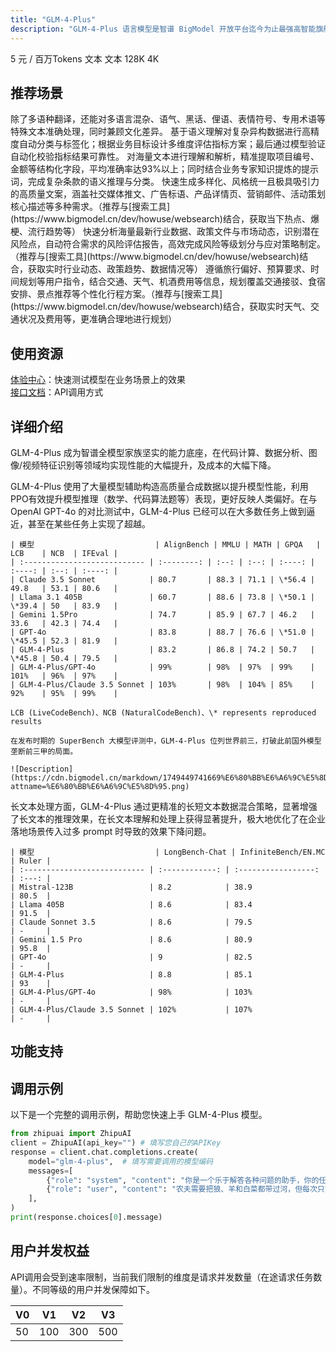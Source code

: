 ```yaml
---
title: "GLM-4-Plus"
description: "GLM-4-Plus 语言模型是智谱 BigModel 开放平台迄今为止最强高智能旗舰模型，在语言理解、逻辑推理、指令遵循、长文本处理等方面性能世界领先。 "
---
```


<CardGroup cols={3}>
  <Card title="价格" icon="circle-dollar" href="https://docs.z.ai">
    5 元 / 百万Tokens
  </Card>
  <Card title="输入模态" icon="arrow-down-right" href="https://docs.z.ai">
    文本
  </Card>
  <Card title="输出模态" icon="arrow-down-left" href="https://docs.z.ai">
    文本
  </Card>
  <Card title="上下文窗口" icon="arrow-down-arrow-up" iconType="regular" href="https://docs.z.ai">
    128K
  </Card>
  <Card title="最大输出Tokens" icon="maximize" iconType="regular" href="https://docs.z.ai">
    4K
  </Card>
</CardGroup>

## <Icon icon="stars" iconType="solid" color="#12a901" size={28} />   推荐场景

<AccordionGroup>
  <Accordion title="翻译" icon="language">
    除了多语种翻译，还能对多语言混杂、语气、黑话、俚语、表情符号、专用术语等特殊文本准确处理，同时兼顾文化差异。
  </Accordion>
  <Accordion title="智能数据分类" icon="database">
    基于语义理解对复杂异构数据进行高精度自动分类与标签化；根据业务目标设计多维度评估指标方案；最后通过模型验证自动化校验指标结果可靠性。
  </Accordion>
  <Accordion title="文件信息提取" icon="file-doc">
    对海量文本进行理解和解析，精准提取项目编号、金额等结构化字段，平均准确率达93%以上；同时结合业务专家知识提炼的提示词，完成复杂条款的语义推理与分类。
  </Accordion>
  <Accordion title="爆款文案策划" icon="message-heart">
    快速生成多样化、风格统一且极具吸引力的高质量文案，涵盖社交媒体推文、广告标语、产品详情页、营销邮件、活动策划核心描述等多种需求。（推荐与[搜索工具](https://www.bigmodel.cn/dev/howuse/websearch)结合，获取当下热点、爆梗、流行趋势等）
  </Accordion>
  <Accordion title="风险评估报告" icon="file-circle-exclamation">
    快速分析海量最新行业数据、政策文件与市场动态，识别潜在风险点，自动符合需求的风险评估报告，高效完成风险等级划分与应对策略制定。（推荐与[搜索工具](https://www.bigmodel.cn/dev/howuse/websearch)结合，获取实时行业动态、政策趋势、数据情况等）
  </Accordion>
  <Accordion title="智能行程规划" icon="router">
    遵循旅行偏好、预算要求、时间规划等用户指令，结合交通、天气、机酒费用等信息，规划覆盖交通接驳、食宿安排、景点推荐等个性化行程方案。（推荐与[搜索工具](https://www.bigmodel.cn/dev/howuse/websearch)结合，获取实时天气、交通状况及费用等，更准确合理地进行规划）
  </Accordion>
</AccordionGroup>

## <Icon icon="bars-sort" iconType="solid" color="#12a901" size={28} />   使用资源

[体验中心](https://bigmodel.cn/trialcenter/modeltrial/text?modelCode=glm-4-plus)：快速测试模型在业务场景上的效果\
[接口文档](https://bigmodel.cn/dev/api/normal-model/glm-4)：API调用方式

## <Icon icon="arrow-down-from-line" iconType="solid" color="#12a901" size={28} />   详细介绍

GLM-4-Plus 成为智谱全模型家族坚实的能力底座，在代码计算、数据分析、图像/视频特征识别等领域均实现性能的大幅提升，及成本的大幅下降。

<CardGroup cols={1}>
  <Card title="1. 语言能力" icon="book-open-cover" href="https://docs.z.ai">
    GLM-4-Plus 使用了大量模型辅助构造高质量合成数据以提升模型性能，利用PPO有效提升模型推理（数学、代码算法题等）表现，更好反映人类偏好。在与 OpenAI GPT-4o 的对比测试中，GLM-4-Plus 已经可以在大多数任务上做到逼近，甚至在某些任务上实现了超越。

    | 模型                           | AlignBench | MMLU | MATH | GPQA   | LCB    | NCB  | IFEval |
    | :--------------------------- | :--------: | :--: | :--: | :----: | :----: | :--: | :----: |
    | Claude 3.5 Sonnet            | 80.7       | 88.3 | 71.1 | \*56.4 | 49.8   | 53.1 | 80.6   |
    | Llama 3.1 405B               | 60.7       | 88.6 | 73.8 | \*50.1 | \*39.4 | 50   | 83.9   |
    | Gemini 1.5Pro                | 74.7       | 85.9 | 67.7 | 46.2   | 33.6   | 42.3 | 74.4   |
    | GPT-4o                       | 83.8       | 88.7 | 76.6 | \*51.0 | \*45.5 | 52.3 | 81.9   |
    | GLM-4-Plus                   | 83.2       | 86.8 | 74.2 | 50.7   | \*45.8 | 50.4 | 79.5   |
    | GLM-4-Plus/GPT-4o            | 99%        | 98%  | 97%  | 99%    | 101%   | 96%  | 97%    |
    | GLM-4-Plus/Claude 3.5 Sonnet | 103%       | 98%  | 104% | 85%    | 92%    | 95%  | 99%    |

    LCB (LiveCodeBench)、NCB (NaturalCodeBench)、\* represents reproduced results

    在发布时期的 SuperBench 大模型评测中，GLM-4-Plus 位列世界前三，打破此前国外模型垄断前三甲的局面。

    ![Description](https://cdn.bigmodel.cn/markdown/1749449741669%E6%80%BB%E6%A6%9C%E5%8D%95.png?attname=%E6%80%BB%E6%A6%9C%E5%8D%95.png)
  </Card>
  <Card title="2. 长文本能力" icon="message-text" href="https://docs.z.ai">
    长文本处理方面，GLM-4-Plus 通过更精准的长短文本数据混合策略，显著增强了长文本的推理效果，在长文本理解和处理上获得显著提升，极大地优化了在企业落地场景传入过多 prompt 时导致的效果下降问题。

    | 模型                           | LongBench-Chat | InfiniteBench/EN.MC | Ruler |
    | :--------------------------- | :------------: | :-----------------: | :---: |
    | Mistral-123B                 | 8.2            | 38.9                | 80.5  |
    | Llama 405B                   | 8.6            | 83.4                | 91.5  |
    | Claude Sonnet 3.5            | 8.6            | 79.5                | -     |
    | Gemini 1.5 Pro               | 8.6            | 80.9                | 95.8  |
    | GPT-4o                       | 9              | 82.5                | -     |
    | GLM-4-Plus                   | 8.8            | 85.1                | 93    |
    | GLM-4-Plus/GPT-4o            | 98%            | 103%                | -     |
    | GLM-4-Plus/Claude 3.5 Sonnet | 102%           | 107%                | -     |
  </Card>
</CardGroup>

## <Icon icon="arrow-down-big-small" iconType="solid" color="#12a901" size={28} />   功能支持

<CardGroup cols={3}>
  <Card title="流式输出" icon="arrow-down-from-dotted-line" href="https://docs.z.ai">

  </Card>
  <Card title="结构化输出" icon="arrow-down-from-line" href="https://docs.z.ai">

  </Card>
  <Card title="函数调用" icon="function" href="https://docs.z.ai">

  </Card>
</CardGroup>

## <Icon icon="rectangle-code" iconType="solid" color="#12a901" size={28} />   调用示例

以下是一个完整的调用示例，帮助您快速上手 GLM-4-Plus 模型。

```python
from zhipuai import ZhipuAI
client = ZhipuAI(api_key="") # 填写您自己的APIKey
response = client.chat.completions.create(
    model="glm-4-plus",  # 填写需要调用的模型编码
    messages=[
        {"role": "system", "content": "你是一个乐于解答各种问题的助手，你的任务是为用户提供专业、准确、有见地的建议。"},
        {"role": "user", "content": "农夫需要把狼、羊和白菜都带过河，但每次只能带一样物品，而且狼和羊不能单独相处，羊和白菜也不能单独相处，问农夫该如何过河。"}
    ],
)
print(response.choices[0].message)
```

## <Icon icon="square-user" iconType="solid" color="#12a901" size={28} />   用户并发权益

API调用会受到速率限制，当前我们限制的维度是请求并发数量（在途请求任务数量）。不同等级的用户并发保障如下。

| V0 | V1  | V2  | V3  |
| --- | --- | --- | --- |
| 50 | 100 | 300 | 500 |